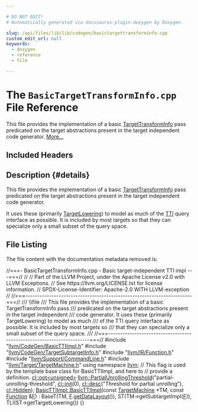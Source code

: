 ```yaml
---

# DO NOT EDIT!
# Automatically generated via docusaurus-plugin-doxygen by Doxygen.

slug: /api/files/lib/lib/codegen/basictargettransforminfo-cpp
custom_edit_url: null
keywords:
  - doxygen
  - reference
  - file

---
```





# The `BasicTargetTransformInfo.cpp` File Reference

<DoxygenPage pluginConfig={pluginConfig}>

This file provides the implementation of a basic <a href="/docs/api/classes/llvm/targettransforminfo">TargetTransformInfo</a> pass predicated on the target abstractions present in the target independent code generator. <a href="#details">More...</a>

## Included Headers

<IncludesList>
<IncludesListItem
  filePath="llvm/CodeGen/BasicTTIImpl.h"
  permalink="/docs/api/files/include/include/llvm/include/llvm/codegen/basicttiimpl-h"
  isLocal="true" />
<IncludesListItem
  filePath="llvm/CodeGen/TargetSubtargetInfo.h"
  permalink="/docs/api/files/include/include/llvm/include/llvm/codegen/targetsubtargetinfo-h"
  isLocal="true" />
<IncludesListItem
  filePath="llvm/IR/Function.h"
  permalink="/docs/api/files/include/include/llvm/include/llvm/ir/function-h"
  isLocal="true" />
<IncludesListItem
  filePath="llvm/Support/CommandLine.h"
  permalink="/docs/api/files/include/include/llvm/include/llvm/support/commandline-h"
  isLocal="true" />
<IncludesListItem
  filePath="llvm/Target/TargetMachine.h"
  permalink="/docs/api/files/include/include/llvm/include/llvm/target/targetmachine-h"
  isLocal="true" />
</IncludesList>

## Description {#details}

This file provides the implementation of a basic <a href="/docs/api/classes/llvm/targettransforminfo">TargetTransformInfo</a> pass predicated on the target abstractions present in the target independent code generator.

It uses these (primarily <a href="/docs/api/classes/llvm/targetlowering">TargetLowering</a>) to model as much of the <a href="/docs/api/namespaces/llvm/#aa0d69e81725c10fa5407f0bf34462068">TTI</a> query interface as possible. It is included by most targets so that they can specialize only a small subset of the query space.

## File Listing

The file content with the documentation metadata removed is:

<ProgramListing>

<Link id="l00001" /><CodeLine lineNumber="1"><span class="doxyHighlightComment">//===- BasicTargetTransformInfo.cpp - Basic target-independent TTI impl ---===//</span></CodeLine>
<Link id="l00002" /><CodeLine lineNumber="2"><span class="doxyHighlightComment">//</span></CodeLine>
<Link id="l00003" /><CodeLine lineNumber="3"><span class="doxyHighlightComment">// Part of the LLVM Project, under the Apache License v2.0 with LLVM Exceptions.</span></CodeLine>
<Link id="l00004" /><CodeLine lineNumber="4"><span class="doxyHighlightComment">// See https://llvm.org/LICENSE.txt for license information.</span></CodeLine>
<Link id="l00005" /><CodeLine lineNumber="5"><span class="doxyHighlightComment">// SPDX-License-Identifier: Apache-2.0 WITH LLVM-exception</span></CodeLine>
<Link id="l00006" /><CodeLine lineNumber="6"><span class="doxyHighlightComment">//</span></CodeLine>
<Link id="l00007" /><CodeLine lineNumber="7"><span class="doxyHighlightComment">//===----------------------------------------------------------------------===//</span></CodeLine>
<Link id="l00008" /><CodeLine lineNumber="8"><span class="doxyHighlightComment">/// \\file</span></CodeLine>
<Link id="l00009" /><CodeLine lineNumber="9"><span class="doxyHighlightComment">/// This file provides the implementation of a basic TargetTransformInfo pass</span></CodeLine>
<Link id="l00010" /><CodeLine lineNumber="10"><span class="doxyHighlightComment">/// predicated on the target abstractions present in the target independent</span></CodeLine>
<Link id="l00011" /><CodeLine lineNumber="11"><span class="doxyHighlightComment">/// code generator. It uses these (primarily TargetLowering) to model as much</span></CodeLine>
<Link id="l00012" /><CodeLine lineNumber="12"><span class="doxyHighlightComment">/// of the TTI query interface as possible. It is included by most targets so</span></CodeLine>
<Link id="l00013" /><CodeLine lineNumber="13"><span class="doxyHighlightComment">/// that they can specialize only a small subset of the query space.</span></CodeLine>
<Link id="l00014" /><CodeLine lineNumber="14"><span class="doxyHighlightComment">///</span></CodeLine>
<Link id="l00015" /><CodeLine lineNumber="15"><span class="doxyHighlightComment">//===----------------------------------------------------------------------===//</span></CodeLine>
<Link id="l00016" /><CodeLine lineNumber="16"></CodeLine>
<Link id="l00017" /><CodeLine lineNumber="17"><span class="doxyHighlightPreprocessor">#include &quot;<a href="/docs/api/files/include/include/llvm/include/llvm/codegen/basicttiimpl-h">llvm/CodeGen/BasicTTIImpl.h</a>&quot;</span></CodeLine>
<Link id="l00018" /><CodeLine lineNumber="18"><span class="doxyHighlightPreprocessor">#include &quot;<a href="/docs/api/files/include/include/llvm/include/llvm/codegen/targetsubtargetinfo-h">llvm/CodeGen/TargetSubtargetInfo.h</a>&quot;</span></CodeLine>
<Link id="l00019" /><CodeLine lineNumber="19"><span class="doxyHighlightPreprocessor">#include &quot;<a href="/docs/api/files/include/include/llvm/include/llvm/ir/function-h">llvm/IR/Function.h</a>&quot;</span></CodeLine>
<Link id="l00020" /><CodeLine lineNumber="20"><span class="doxyHighlightPreprocessor">#include &quot;<a href="/docs/api/files/include/include/llvm/include/llvm/support/commandline-h">llvm/Support/CommandLine.h</a>&quot;</span></CodeLine>
<Link id="l00021" /><CodeLine lineNumber="21"><span class="doxyHighlightPreprocessor">#include &quot;<a href="/docs/api/files/include/include/llvm/include/llvm/target/targetmachine-h">llvm/Target/TargetMachine.h</a>&quot;</span></CodeLine>
<Link id="l00022" /><CodeLine lineNumber="22"></CodeLine>
<Link id="l00023" /><CodeLine lineNumber="23"><span class="doxyHighlightKeyword">using namespace </span><span class="doxyHighlight"><a href="/docs/api/namespaces/llvm">llvm</a>;</span></CodeLine>
<Link id="l00024" /><CodeLine lineNumber="24"></CodeLine>
<Link id="l00025" /><CodeLine lineNumber="25"><span class="doxyHighlightComment">// This flag is used by the template base class for BasicTTIImpl, and here to</span></CodeLine>
<Link id="l00026" /><CodeLine lineNumber="26"><span class="doxyHighlightComment">// provide a definition.</span></CodeLine>
<Link id="l00027" /><CodeLine lineNumber="27"><span class="doxyHighlight"><a href="/docs/api/classes/llvm/cl/opt">cl::opt&lt;unsigned&gt;</a></span></CodeLine>
<Link id="l00028" /><CodeLine lineNumber="28"><span class="doxyHighlight"><a href="/docs/api/namespaces/llvm/#af8107d78f45319b8c8c1505bc0d995bf">llvm::PartialUnrollingThreshold</a>(</span><span class="doxyHighlightStringLiteral">&quot;partial-unrolling-threshold&quot;</span><span class="doxyHighlight">, <a href="/docs/api/namespaces/llvm/cl/#ac12e6a8f3a1b511f0dee2ed6de0ae806">cl::init</a>(0),</span></CodeLine>
<Link id="l00029" /><CodeLine lineNumber="29"><span class="doxyHighlight">                                <a href="/docs/api/structs/llvm/cl/desc">cl::desc</a>(</span><span class="doxyHighlightStringLiteral">&quot;Threshold for partial unrolling&quot;</span><span class="doxyHighlight">),</span></CodeLine>
<Link id="l00030" /><CodeLine lineNumber="30"><span class="doxyHighlight">                                <a href="/docs/api/namespaces/llvm/cl/#a68075925a54790e71ca790e1d4f21a40a263ac008d8d31f13ce460395fc4cf7e6">cl::Hidden</a>);</span></CodeLine>
<Link id="l00031" /><CodeLine lineNumber="31"></CodeLine>
<Link id="l00032" /><CodeLine lineNumber="32" lineLink="/docs/api/classes/llvm/basicttiimpl/#ab3276effd7e224fa717ed35113ba7b91"><span class="doxyHighlight"><a href="/docs/api/classes/llvm/basicttiimpl/#ab3276effd7e224fa717ed35113ba7b91">BasicTTIImpl::BasicTTIImpl</a>(</span><span class="doxyHighlightKeyword">const</span><span class="doxyHighlight"> <a href="/docs/api/classes/llvm/targetmachine">TargetMachine</a> &#42;TM, </span><span class="doxyHighlightKeyword">const</span><span class="doxyHighlight"> <a href="/docs/api/classes/llvm/function">Function</a> &amp;<a href="/docs/api/files/lib/lib/support/md5-cpp/#a96d73bbd7af15cb1fc38c3f4a3bd82e9">F</a>)</span></CodeLine>
<Link id="l00033" /><CodeLine lineNumber="33"><span class="doxyHighlight">    : BaseT(TM, <a href="/docs/api/files/lib/lib/support/md5-cpp/#a96d73bbd7af15cb1fc38c3f4a3bd82e9">F</a>.<a href="/docs/api/classes/llvm/targettransforminfoimplbase/#a01aadd7eea7124cd9f5cd7cea37d8dab">getDataLayout</a>()), ST(TM-&gt;getSubtargetImpl(<a href="/docs/api/files/lib/lib/support/md5-cpp/#a96d73bbd7af15cb1fc38c3f4a3bd82e9">F</a>)),</span></CodeLine>
<Link id="l00034" /><CodeLine lineNumber="34"><span class="doxyHighlight">      TLI(ST-&gt;getTargetLowering()) &#123;&#125;</span></CodeLine>

</ProgramListing>


</DoxygenPage>
